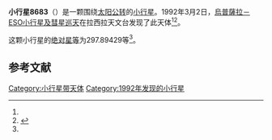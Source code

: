 {{Infobox planet
| bgcolour = #FFFFC0
| name = 8683 Sjolander
| symbol = 
| image = 
| caption = 
| discovery = yes
| discovery_ref = 
| discoverer = [[烏普薩拉－ESO小行星及彗星巡天|烏普薩拉－ESO小行星及彗星巡天]]
| discovery_site = [[拉西拉天文台|拉西拉天文台]] 
| discovered = 1992年3月2日
| designations = yes
| mp_name = 
| named_after = 
| alt_names = 1992 EE13/ 1990 WX
| mp_category = [[外小行星带|外小行星带]]
| orbit_ref = <ref name="a">[http://ssd.jpl.nasa.gov/sbdb.cgi?sstr=8683 8683 Sjolander] {{Wayback|url=http://ssd.jpl.nasa.gov/sbdb.cgi?sstr=8683 |date=20140924164256 }}，小行星數據庫瀏覽器（JPL Small-Body Database Browser）－[[美国国家航空航天局|美国国家航空航天局]]喷气推进实验室</ref>
| epoch = 2456400.5 (2013年4月18日更新)
| aphelion = {{convert|3.7044191|AU|km|3|abbr=on|lk=out}}
| perihelion = {{convert|2.7044653|AU|km|3|abbr=on}}
| semimajor = {{convert|3.2044422|AU|km|3|abbr=on}}
| eccentricity = 0.1560262
| period = 2095.207754 [[日|日]]<br />5.74[[儒略年|儒略年]]
| avg_speed = 
| inclination = 8.09122
| asc_node = 183.30125
| mean_anomaly = 
| arg_peri = 297.89429
| satellites = 
| physical_characteristics = yes
| dimensions = 
| mass = 
| density = 
| surface_grav = 
| escape_velocity = 
| sidereal_day = 
| axial_tilt = 
| pole_ecliptic_lat = 
| pole_ecliptic_lon = 
| albedo = 
| temperatures= 
| temp_name1 = 
| mean_temp_1 = 
| max_temp_1 = 
| temp_name2 = 
| max_temp_2 = 
| spectral_type = 
| abs_magnitude = 297.89429
}}

'''小行星8683'''（{{lang-en|8683 Sjolander}}）是一颗围绕[[太阳|太阳]][[公转|公转]]的[[小行星|小行星]]。1992年3月2日，[[烏普薩拉－ESO小行星及彗星巡天|烏普薩拉－ESO小行星及彗星巡天]]在拉西拉天文台发现了此天体<ref name="a" /><ref>{{cite news|title=小行星列表|url=http://cfa-www.harvard.edu/iau/lists/NumberedMPs.txt|accessdate=2013-07-08|newspaper=哈佛大学|archive-date=2008-05-17|archive-url=https://web.archive.org/web/20080517010638/http://cfa-www.harvard.edu/iau/lists/NumberedMPs.txt|dead-url=no}}</ref>。

这颗小行星的[[绝对星等|绝对星等]]为297.89429等<ref name="a" />。

==参考文献==
{{reflist}}
{{Minor Planet Number|[[小行星8682|小行星8682]]|[[小行星8684|小行星8684]]}}

{{小天体}}

[[Category:小行星带天体|Category:小行星带天体]]
[[Category:1992年发现的小行星|Category:1992年发现的小行星]]

{{asteroid-stub}}